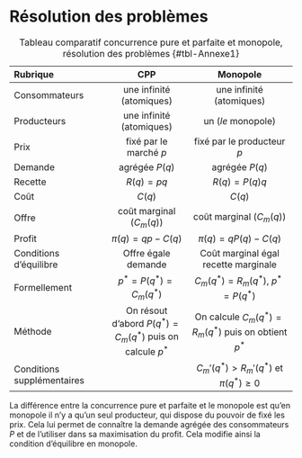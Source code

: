 # Résolution des problèmes




|  Rubrique |  CPP    | Monopole
|:----------|:-------:|:----------:|
| Consommateurs | une infinité (atomiques) |  une infinité (atomiques) |
| Producteurs | une infinité (atomiques)| un (*le* monopole) |
| Prix | fixé par le marché $p$ | fixé par le producteur $p$ |
| Demande | agrégée $P(q)$ | agrégée $P(q)$ |
| Recette | $R(q)=pq$ | $R(q)=P(q)q$ | 
| Coût  | $C(q)$ | $C(q)$ |
| Offre | coût marginal ($C_m(q)$) | coût marginal ($C_m(q)$)|
| Profit | $\pi(q)=qp-C(q)$ | $\pi(q)=qP(q)-C(q)$ |
| Conditions d'équilibre | Offre égale demande | Coût marginal égal recette marginale |
| Formellement | $p^*=P(q^*)=C_m(q^*)$  | $C_m(q^*)=R_m(q^*)$, $p^*=P(q^*)$ | 
| Méthode | On résout d'abord $P(q^*)=C_m(q^*)$ puis on calcule $p^*$ | On calcule $C_m(q^*)=R_m(q^*)$ puis on obtient $p^*$ |
| Conditions supplémentaires |  | $C_m'(q^*)>R_m'(q^*)$ et $\pi(q^*) \geq 0$ |

: Tableau comparatif concurrence pure et parfaite et monopole, résolution des problèmes {#tbl-Annexe1}


La différence entre la concurrence pure et parfaite et le monopole est qu'en monopole il n'y a qu'un seul producteur, qui dispose du pouvoir de fixé les prix.
Cela lui permet de connaître la demande agrégée des consommateurs $P$ et de l'utiliser dans sa maximisation du profit.
Cela modifie ainsi la condition d'équilibre en monopole.
